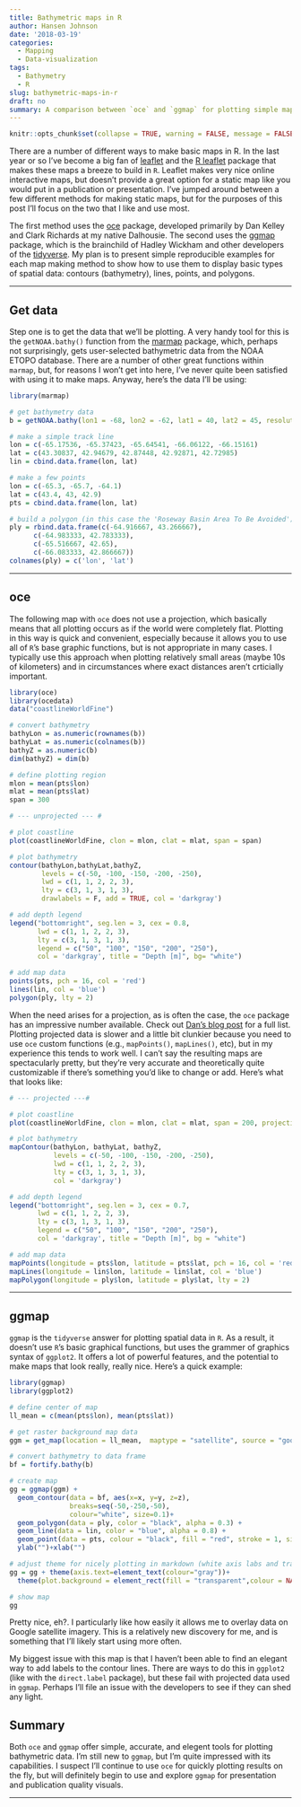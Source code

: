 ```yaml
---
title: Bathymetric maps in R
author: Hansen Johnson
date: '2018-03-19'
categories:
  - Mapping
  - Data-visualization
tags:
  - Bathymetry
  - R
slug: bathymetric-maps-in-r
draft: no
summary: A comparison between `oce` and `ggmap` for plotting simple maps with contours (bathymetry), lines, points, and polygons
---
```


```r
knitr::opts_chunk$set(collapse = TRUE, warning = FALSE, message = FALSE)
```

There are a number of different ways to make basic maps in R. In the last year or so I've become a big fan of [leaflet](http://leafletjs.com/) and the [R leaflet](https://rstudio.github.io/leaflet/) package that makes these maps a breeze to build in `R`. Leaflet makes very nice online interactive maps, but doesn't provide a great option for a static map like you would put in a publication or presentation. I've jumped around between a few different methods for making static maps, but for the purposes of this post I'll focus on the two that I like and use most. 

The first method uses the [oce](http://dankelley.github.io/oce/) package, developed primarily by Dan Kelley and Clark Richards at my native Dalhousie. The second uses the [ggmap](https://github.com/dkahle/ggmap) package, which is the brainchild of Hadley Wickham and other developers of the [tidyverse](https://www.tidyverse.org/). My plan is to present simple reproducible examples for each map making method to show how to use them to display basic types of spatial data: contours (bathymetry), lines, points, and polygons.

***

## Get data

Step one is to get the data that we'll be plotting. A very handy tool for this is the `getNOAA.bathy()` function from the [marmap](https://cran.r-project.org/web/packages/marmap/index.html) package, which, perhaps not surprisingly, gets user-selected bathymetric data from the NOAA ETOPO database. There are a number of other great functions within `marmap`, but, for reasons I won't get into here, I've never quite been satisfied with using it to make maps. Anyway, here's the data I'll be using:

``` r
library(marmap)

# get bathymetry data
b = getNOAA.bathy(lon1 = -68, lon2 = -62, lat1 = 40, lat2 = 45, resolution = 1)

# make a simple track line
lon = c(-65.17536, -65.37423, -65.64541, -66.06122, -66.15161)
lat = c(43.30837, 42.94679, 42.87448, 42.92871, 42.72985)
lin = cbind.data.frame(lon, lat)

# make a few points
lon = c(-65.3, -65.7, -64.1)
lat = c(43.4, 43, 42.9)
pts = cbind.data.frame(lon, lat)

# build a polygon (in this case the 'Roseway Basin Area To Be Avoided')
ply = rbind.data.frame(c(-64.916667, 43.266667),
      c(-64.983333, 42.783333),
      c(-65.516667, 42.65),
      c(-66.083333, 42.866667))
colnames(ply) = c('lon', 'lat')
```

***

## oce

The following map with `oce` does not use a projection, which basically means that all plotting occurs as if the world were completely flat. Plotting in this way is quick and convenient, especially because it allows you to use all of `R`'s base graphic functions, but is not appropriate in many cases. I typically use this approach when plotting relatively small areas (maybe 10s of kilometers) and in circumstances where exact distances aren't crticially important.

``` r
library(oce)
library(ocedata)
data("coastlineWorldFine")

# convert bathymetry
bathyLon = as.numeric(rownames(b))
bathyLat = as.numeric(colnames(b))
bathyZ = as.numeric(b)
dim(bathyZ) = dim(b)

# define plotting region
mlon = mean(pts$lon)
mlat = mean(pts$lat)
span = 300

# --- unprojected --- #

# plot coastline
plot(coastlineWorldFine, clon = mlon, clat = mlat, span = span)

# plot bathymetry
contour(bathyLon,bathyLat,bathyZ,
        levels = c(-50, -100, -150, -200, -250),
        lwd = c(1, 1, 2, 2, 3),
        lty = c(3, 1, 3, 1, 3),
        drawlabels = F, add = TRUE, col = 'darkgray')

# add depth legend
legend("bottomright", seg.len = 3, cex = 0.8,
       lwd = c(1, 1, 2, 2, 3),
       lty = c(3, 1, 3, 1, 3),
       legend = c("50", "100", "150", "200", "250"),
       col = 'darkgray', title = "Depth [m]", bg= "white")

# add map data
points(pts, pch = 16, col = 'red')
lines(lin, col = 'blue')
polygon(ply, lty = 2)
```

When the need arises for a projection, as is often the case, the `oce` package has an impressive number available. Check out [Dan's blog post](https://dankelley.github.io/r/2015/04/03/oce-proj.html) for a full list. Plotting projected data is slower and a little bit clunkier because you need to use `oce` custom functions (e.g., `mapPoints()`, `mapLines()`, etc), but in my experience this tends to work well. I can't say the resulting maps are spectacularly pretty, but they're very accurate and theoretically quite customizable if there's something you'd like to change or add. Here's what that looks like:

``` r
# --- projected ---#

# plot coastline
plot(coastlineWorldFine, clon = mlon, clat = mlat, span = 200, projection="+proj=merc", col = 'lightgrey')

# plot bathymetry
mapContour(bathyLon, bathyLat, bathyZ,
           levels = c(-50, -100, -150, -200, -250),
           lwd = c(1, 1, 2, 2, 3),
           lty = c(3, 1, 3, 1, 3),
           col = 'darkgray')

# add depth legend
legend("bottomright", seg.len = 3, cex = 0.7,
       lwd = c(1, 1, 2, 2, 3),
       lty = c(3, 1, 3, 1, 3),
       legend = c("50", "100", "150", "200", "250"),
       col = 'darkgray', title = "Depth [m]", bg = "white")

# add map data
mapPoints(longitude = pts$lon, latitude = pts$lat, pch = 16, col = 'red')
mapLines(longitude = lin$lon, latitude = lin$lat, col = 'blue')
mapPolygon(longitude = ply$lon, latitude = ply$lat, lty = 2)
```

***

## ggmap

`ggmap` is the `tidyverse` answer for plotting spatial data in `R`. As a result, it doesn't use `R`'s basic graphical functions, but uses the grammer of graphics syntax of `ggplot2`. It offers a lot of powerful features, and the potential to make maps that look really, really nice. Here's a quick example:

``` r
library(ggmap)
library(ggplot2)

# define center of map
ll_mean = c(mean(pts$lon), mean(pts$lat))

# get raster background map data
ggm = get_map(location = ll_mean,  maptype = "satellite", source = "google", zoom = 8)

# convert bathymetry to data frame
bf = fortify.bathy(b)

# create map
gg = ggmap(ggm) + 
  geom_contour(data = bf, aes(x=x, y=y, z=z),
               breaks=seq(-50,-250,-50),
               colour="white", size=0.1)+
  geom_polygon(data = ply, color = "black", alpha = 0.3) +
  geom_line(data = lin, color = "blue", alpha = 0.8) +
  geom_point(data = pts, colour = "black", fill = "red", stroke = 1, size = 2, alpha = 0.7, shape = 21)+
  ylab("")+xlab("")

# adjust theme for nicely plotting in markdown (white axis labs and transparent bg)
gg = gg + theme(axis.text=element_text(colour="gray"))+
  theme(plot.background = element_rect(fill = "transparent",colour = NA))

# show map
gg
```

Pretty nice, eh?. I particularly like how easily it allows me to overlay data on Google satellite imagery. This is a relatively new discovery for me, and is something that I'll likely start using more often. 

My biggest issue with this map is that I haven't been able to find an elegant way to add labels to the contour lines. There are ways to do this in `ggplot2` (like with the `direct.label` package), but these fail with projected data used in `ggmap`. Perhaps I'll file an issue with the developers to see if they can shed any light.

## Summary

Both `oce` and `ggmap` offer simple, accurate, and elegent tools for plotting bathymetric data. I'm still new to `ggmap`, but I'm quite impressed with its capabilities. I suspect I'll continue to use `oce` for quickly plotting results on the fly, but will definitely begin to use and explore `ggmap` for presentation and publication quality visuals. 

***

<!-- ## Extras -->

<!-- ### ggmap background tile options -->

<!-- Here are a few examples of other kinds of backgrounds. For a better overview of the background options and other plotting functions, check out this nice [cheatsheet](https://www.nceas.ucsb.edu/~frazier/RSpatialGuides/ggmap/ggmapCheatsheet.pdf). -->

<!-- ``` {r ggmap-bg} -->

<!-- plot_ggmap = function(ggm){ -->
<!--   gg = ggmap(ggm) +  -->
<!--   geom_contour(data = bf, aes(x=x, y=y, z=z), -->
<!--                breaks=seq(-50,-250,-50), -->
<!--                colour="white", size=0.1)+ -->
<!--   geom_polygon(data = ply, color = "black", alpha = 0.3) + -->
<!--   geom_line(data = lin, color = "blue", alpha = 0.8) + -->
<!--   geom_point(data = pts, colour = "black", fill = "red", stroke = 1, size = 2, alpha = 0.7, shape = 21)+ -->
<!--   ylab("")+xlab("") -->

<!--   return(gg) -->
<!-- } -->

<!-- # get raster background map data -->
<!-- ggm1 = get_map(location = ll_mean,  maptype = "hybrid", source = "google", zoom = 8, color = 'bw') -->
<!-- plot_ggmap(ggm1) -->

<!-- ggm2 = get_map(location = ll_mean,  maptype = "toner-background", source = "stamen", zoom = 8) -->
<!-- plot_ggmap(ggm2) -->

<!-- ggm3 = get_map(location = ll_mean,  maptype = "watercolor", source = "stamen", zoom = 8) -->
<!-- plot_ggmap(ggm3) -->
<!-- ``` -->

<!-- ### ggmap links -->

<!-- A nice overview of plotting, though this guys knows nothing about projections and uses rainbow prolifically so I'd be cautious. -->
<!-- http://eriqande.github.io/rep-res-web/lectures/making-maps-with-R.html -->

<!-- Very simple intro -->
<!-- https://www.r-bloggers.com/how-to-plot-basic-maps-with-ggmap/ -->

<!-- A nicely put together tutorial, with a good example of a contour map overlaid on a google map-like background. This kind of thing would be great for bathymetry... -->
<!-- https://blog.dominodatalab.com/geographic-visualization-with-rs-ggmaps/ -->

<!-- Great quick-start guide: -->
<!-- https://www.nceas.ucsb.edu/~frazier/RSpatialGuides/ggmap/ggmapCheatsheet.pdf -->

<!-- ### Plot inset with `ggmap` -->

<!-- I like the idea of being able to easily add an inset map to provide the viewer with some global context. I played around with `ggmap` for a little while and figured out a quick way to do just that. I haven't ironed out all the kinks (e.g., plot placement, highlighting, etc), but this should get the idea across. I know this is also possible with `oce`. If I find a need to do that soon I'll update this post. -->

<!-- ``` {r inset} -->
<!-- library(grid) -->

<!-- # get raster tiles for inset map -->
<!-- ins = get_map(location = ll_mean,  maptype = "satellite", source = "google", zoom = 4, color = 'bw') -->

<!-- # extract plot dims -->
<!-- lims = attr(ggm, 'bb') -->

<!-- # create inset map -->
<!-- ggins = ggmap(ins)+ -->
<!--    annotate('rect', xmin=lims$ll.lon, ymin=lims$ll.lat, -->
<!--             xmax=lims$ur.lon, ymax=lims$ur.lat, col="red", -->
<!--             fill = NA)+ -->
<!--   theme_inset() -->

<!-- # combine inset map with existing plot -->
<!-- GG = gg + inset(grob = ggplotGrob(ggins), -->
<!--            xmin = -64.5, xmax = lims$ur.lon, -->
<!--            ymin = lims$ll.lat, ymax = 42.5 -->
<!--            ) -->

<!-- # show map -->
<!-- GG -->
<!-- ``` -->

<!-- ### Plots with `marmap` -->

<!-- Here is an example of plotting simple bathymetric maps with `marmap`. My main issue has to do with the map margins. I can never seem to get them to match the plot area. I would guess that this can be corrected somehow, but I'm quite satisfied with my other plotting tools so I haven't pursued it much. Hopefully the below examples illustrate my point. -->

<!-- ``` {r marmap} -->

<!-- # --- basic ---# -->

<!-- # plot map -->
<!-- plot(b) -->

<!-- # add data -->
<!-- points(pts, pch = 16, col = 'red') -->
<!-- lines(lin, col = 'blue') -->
<!-- polygon(ply, lty = 2) -->

<!-- # --- improved contours ---# -->

<!-- # plot map -->
<!-- plot(b, deepest.isobath = -200, shallowest.isobath = -50, step = 50, drawlabels = T, land = F, lwd = 0.1) -->

<!-- # emphasize coastline -->
<!-- plot(b, deep = 0, shallow = 0, step = 0, lwd = 1, add = TRUE) -->

<!-- # add data -->
<!-- points(pts, pch = 16, col = 'red') -->
<!-- lines(lin, col = 'blue') -->
<!-- polygon(ply, lty = 2) -->

<!-- # --- coloured image ---# -->

<!-- # create a custom palette of blues -->
<!-- blues <- c("lightsteelblue4","lightsteelblue3","lightsteelblue2", "lightsteelblue1") -->

<!-- # make map -->
<!-- plot(b, deepest.isobath = -200, shallowest.isobath = -50, step = 50, drawlabels = T, land = T, lwd = 0.1, -->
<!--      bpal = list(c(0, max(b), "grey"), c(min(b),0,blues)), image = T) -->

<!-- # emphasize coastline -->
<!-- plot(b, deep = 0, shallow = 0, step = 0, lwd = 1, add = TRUE) -->

<!-- # add data -->
<!-- points(pts, pch = 16, col = 'red') -->
<!-- lines(lin, col = 'blue') -->
<!-- polygon(ply, lty = 2) -->

<!-- ``` -->
